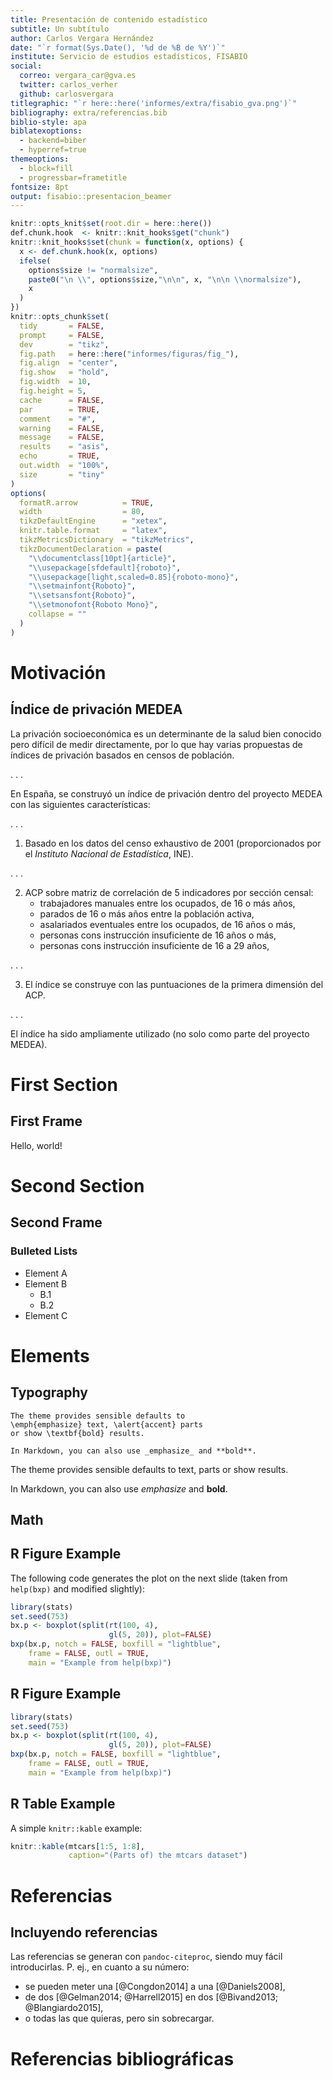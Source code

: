 ```yaml
---
title: Presentación de contenido estadístico
subtitle: Un subtítulo
author: Carlos Vergara Hernández
date: "`r format(Sys.Date(), '%d de %B de %Y')`"
institute: Servicio de estudios estadísticos, FISABIO
social:
  correo: vergara_car@gva.es
  twitter: carlos_verher
  github: carlosvergara
titlegraphic: "`r here::here('informes/extra/fisabio_gva.png')`"
bibliography: extra/referencias.bib
biblio-style: apa
biblatexoptions:
  - backend=biber
  - hyperref=true
themeoptions:
  - block=fill
  - progressbar=frametitle
fontsize: 8pt
output: fisabio::presentacion_beamer
---
```


```r
knitr::opts_knit$set(root.dir = here::here())
def.chunk.hook  <- knitr::knit_hooks$get("chunk")
knitr::knit_hooks$set(chunk = function(x, options) {
  x <- def.chunk.hook(x, options)
  ifelse(
    options$size != "normalsize",
    paste0("\n \\", options$size,"\n\n", x, "\n\n \\normalsize"),
    x
  )
})
knitr::opts_chunk$set(
  tidy       = FALSE,
  prompt     = FALSE,
  dev        = "tikz",
  fig.path   = here::here("informes/figuras/fig_"),
  fig.align  = "center",
  fig.show   = "hold",
  fig.width  = 10,
  fig.height = 5,
  cache      = FALSE,
  par        = TRUE,
  comment    = "#",
  warning    = FALSE,
  message    = FALSE,
  results    = "asis",
  echo       = TRUE,
  out.width  = "100%",
  size       = "tiny"
)
options(
  formatR.arrow          = TRUE,
  width                  = 80,
  tikzDefaultEngine      = "xetex",
  knitr.table.format     = "latex",
  tikzMetricsDictionary  = "tikzMetrics",
  tikzDocumentDeclaration = paste(
    "\\documentclass[10pt]{article}",
    "\\usepackage[sfdefault]{roboto}",
    "\\usepackage[light,scaled=0.85]{roboto-mono}",
    "\\setmainfont{Roboto}",
    "\\setsansfont{Roboto}",
    "\\setmonofont{Roboto Mono}",
    collapse = ""
  )
)
```


# Motivación

## Índice de privación MEDEA

La privación socioeconómica es un determinante de la salud bien conocido pero difícil de medir directamente, por lo que hay varias propuestas de índices de privación basados en censos de población.

. . .

En España, se construyó un índice de privación dentro del proyecto MEDEA con las siguientes características:

. . .

1. Basado en los datos del censo exhaustivo de 2001 (proporcionados por el *Instituto Nacional de Estadística*, INE).

. . .

2. ACP sobre matriz de correlación de 5 indicadores por sección censal:
    - trabajadores manuales entre los ocupados, de 16 o más años,
    - parados de 16 o más años entre la población activa,
    - asalariados eventuales entre los ocupados, de 16 años o más,
    - personas cons instrucción insuficiente de 16 años o más,
    - personas cons instrucción insuficiente de 16 a 29 años,

. . .

3. El índice se construye con las puntuaciones de la primera dimensión del ACP.

. . .

\vfill El índice ha sido ampliamente utilizado (no solo como parte del proyecto MEDEA).


# First Section

## First Frame

Hello, world!

# Second Section

## Second Frame

### Bulleted Lists
- Element A
- Element B
    - B.1
    - B.2
- Element C    

# Elements

## Typography

```
The theme provides sensible defaults to
\emph{emphasize} text, \alert{accent} parts
or show \textbf{bold} results.

In Markdown, you can also use _emphasize_ and **bold**.
```

\begin{center}becomes\end{center}

The theme provides sensible defaults to \emph{emphasize} text,
\alert{accent} parts or show \textbf{bold} results.

In Markdown, you can also use _emphasize_ and **bold**.


## Math

\begin{equation*}
    e = \lim_{n\to \infty} \left(1 + \frac{1}{n}\right)^n
\end{equation*}


## R Figure Example

The following code generates the plot on the next slide (taken from
`help(bxp)` and modified slightly):

```r
library(stats)
set.seed(753)
bx.p <- boxplot(split(rt(100, 4),
                      gl(5, 20)), plot=FALSE)
bxp(bx.p, notch = FALSE, boxfill = "lightblue",
    frame = FALSE, outl = TRUE,
    main = "Example from help(bxp)")
```  


## R Figure Example
  
```r
library(stats)
set.seed(753) 
bx.p <- boxplot(split(rt(100, 4),
                      gl(5, 20)), plot=FALSE)
bxp(bx.p, notch = FALSE, boxfill = "lightblue",
    frame = FALSE, outl = TRUE,
    main = "Example from help(bxp)")
```  

## R Table Example
  
A simple `knitr::kable` example:  

```r
knitr::kable(mtcars[1:5, 1:8],
             caption="(Parts of) the mtcars dataset")
```

# Referencias

## Incluyendo referencias 
Las referencias se generan con `pandoc-citeproc`, siendo muy fácil introducirlas. P. ej., en cuanto a su número:

- se pueden meter una [@Congdon2014] a una [@Daniels2008],
- de dos [@Gelman2014; @Harrell2015] en dos [@Bivand2013; @Blangiardo2015],
- o todas las que quieras, pero sin sobrecargar.



# Referencias bibliográficas
